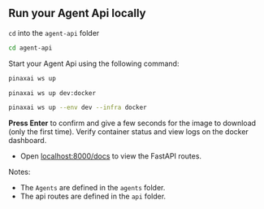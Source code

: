 ## Run your Agent Api locally

`cd` into the `agent-api` folder

```bash
cd agent-api
```

Start your Agent Api using the following command:

<CodeGroup>

```bash terminal
pinaxai ws up
```

```bash shorthand
pinaxai ws up dev:docker
```

```bash full options
pinaxai ws up --env dev --infra docker
```

</CodeGroup>

**Press Enter** to confirm and give a few seconds for the image to download (only the first time). Verify container status and view logs on the docker dashboard.

- Open [localhost:8000/docs](http://localhost:8000/docs) to view the FastAPI routes.

Notes:

- The `Agents` are defined in the `agents` folder.
- The api routes are defined in the `api` folder.

